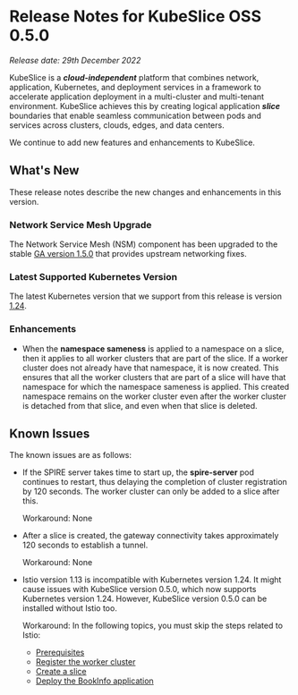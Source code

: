 # Release Notes for KubeSlice OSS 0.5.0

*Release date: 29th December 2022*

KubeSlice is a ***cloud-independent*** platform that combines network, application, Kubernetes, and deployment services 
in a framework to accelerate application deployment in a multi-cluster and multi-tenant environment. KubeSlice achieves this 
by creating logical application ***slice*** boundaries that enable seamless communication between pods and services across 
clusters, clouds, edges, and data centers.

We continue to add new features and enhancements to KubeSlice. 

## What's New
These release notes describe the new changes and enhancements in this version.

### Network Service Mesh Upgrade 
The Network Service Mesh (NSM) component has been upgraded to the stable 
[GA version 1.5.0](https://networkservicemesh.io/docs/releases/v1.5.0/) that provides upstream networking fixes. 

### Latest Supported Kubernetes Version 
The latest Kubernetes version that we support from this release is version [1.24](https://v1-24.docs.kubernetes.io/). 

### Enhancements 
* When the **namespace sameness** is applied to a namespace on a slice, then it applies to all worker 
  clusters that are part of the slice. If a worker cluster does not already have that namespace, it is now created. This 
  ensures that all the worker clusters that are part of a slice will have that 
  namespace for which the namespace sameness is applied. This created namespace remains on the worker 
  cluster even after the worker cluster is detached from that slice, and even when that slice is deleted.

## Known Issues
The known issues are as follows:

- If the SPIRE server takes time to start up, the **spire-server** pod continues to restart, thus delaying the completion 
of cluster registration by 120 seconds. The worker cluster can only be added to a slice after this.
  
  Workaround: None

- After a slice is created, the gateway connectivity takes approximately 120 seconds to establish a tunnel.
 
  Workaround: None

- Istio version 1.13 is incompatible with Kubernetes version 1.24. It might cause issues with KubeSlice version 0.5.0, which 
  now supports Kubernetes version 1.24. However, KubeSlice version 0.5.0 can be installed without Istio too.
  
  Workaround: In the following topics, you must skip the steps related to Istio:

  * [Prerequisites](/versioned_docs/version-1.0.0//getting-started-with-cloud-clusters/prerequisites/prerequisites.mdx)
  * [Register the worker cluster](/versioned_docs/version-1.0.0//getting-started-with-cloud-clusters/installing-kubeslice/registering-the-worker-cluster.mdx)
  * [Create a slice](/versioned_docs/version-1.0.0//getting-started-with-cloud-clusters/installing-kubeslice/creating-a-slice.mdx)
  * [Deploy the BookInfo application](/versioned_docs/version-1.0.0//tutorials/deploying-the-bookinfo-application.mdx)